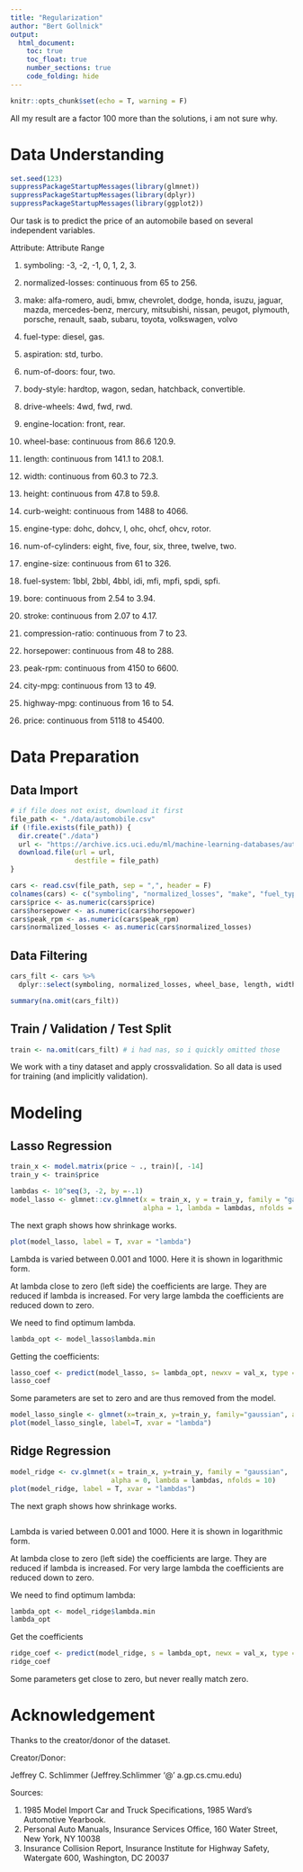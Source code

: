 ```yaml
---
title: "Regularization"
author: "Bert Gollnick"
output: 
  html_document:
    toc: true
    toc_float: true
    number_sections: true
    code_folding: hide
---
```


```r
knitr::opts_chunk$set(echo = T, warning = F)
```

All my result are a factor 100 more than the solutions, i am not sure why.

# Data Understanding

```r
set.seed(123)
suppressPackageStartupMessages(library(glmnet))
suppressPackageStartupMessages(library(dplyr))
suppressPackageStartupMessages(library(ggplot2))
```

Our task is to predict the price of an automobile based on several independent variables.

Attribute: Attribute Range 

1. symboling: -3, -2, -1, 0, 1, 2, 3. 
2. normalized-losses: continuous from 65 to 256. 
3. make: 
alfa-romero, audi, bmw, chevrolet, dodge, honda, 
isuzu, jaguar, mazda, mercedes-benz, mercury, 
mitsubishi, nissan, peugot, plymouth, porsche, 
renault, saab, subaru, toyota, volkswagen, volvo 

4. fuel-type: diesel, gas. 
5. aspiration: std, turbo. 
6. num-of-doors: four, two. 
7. body-style: hardtop, wagon, sedan, hatchback, convertible. 
8. drive-wheels: 4wd, fwd, rwd. 
9. engine-location: front, rear. 
10. wheel-base: continuous from 86.6 120.9. 
11. length: continuous from 141.1 to 208.1. 
12. width: continuous from 60.3 to 72.3. 
13. height: continuous from 47.8 to 59.8. 
14. curb-weight: continuous from 1488 to 4066. 
15. engine-type: dohc, dohcv, l, ohc, ohcf, ohcv, rotor. 
16. num-of-cylinders: eight, five, four, six, three, twelve, two. 
17. engine-size: continuous from 61 to 326. 
18. fuel-system: 1bbl, 2bbl, 4bbl, idi, mfi, mpfi, spdi, spfi. 
19. bore: continuous from 2.54 to 3.94. 
20. stroke: continuous from 2.07 to 4.17. 
21. compression-ratio: continuous from 7 to 23. 
22. horsepower: continuous from 48 to 288. 
23. peak-rpm: continuous from 4150 to 6600. 
24. city-mpg: continuous from 13 to 49. 
25. highway-mpg: continuous from 16 to 54. 
26. price: continuous from 5118 to 45400.

# Data Preparation

## Data Import

```r
# if file does not exist, download it first
file_path <- "./data/automobile.csv"
if (!file.exists(file_path)) {
  dir.create("./data")
  url <- "https://archive.ics.uci.edu/ml/machine-learning-databases/autos/imports-85.data"
  download.file(url = url, 
                destfile = file_path)
}

cars <- read.csv(file_path, sep = ",", header = F)
colnames(cars) <- c("symboling", "normalized_losses", "make", "fuel_type", "aspiration", "num_of_doors", "body_style", "drive_wheels", "engine_location", "wheel_base", "length", "width","height", "curb_weight", "engine_type", "num_of_cylinders", "engine_size", "fuel_system", "bore", "stroke", "compression_ratio", "horsepower", "peak_rpm", "city_mpg", "highway_mpg", "price")
cars$price <- as.numeric(cars$price)
cars$horsepower <- as.numeric(cars$horsepower)
cars$peak_rpm <- as.numeric(cars$peak_rpm)
cars$normalized_losses <- as.numeric(cars$normalized_losses)
```

## Data Filtering

```r
cars_filt <- cars %>% 
  dplyr::select(symboling, normalized_losses, wheel_base, length, width, height, curb_weight, engine_size, compression_ratio, horsepower, peak_rpm, city_mpg, highway_mpg, price)

```

```r

summary(na.omit(cars_filt))
```

## Train / Validation / Test Split

```r
train <- na.omit(cars_filt) # i had nas, so i quickly omitted those
```

We work with a tiny dataset and apply crossvalidation. So all data is used for training (and implicitly validation).

# Modeling


## Lasso Regression

```r
train_x <- model.matrix(price ~ ., train)[, -14]
train_y <- train$price

lambdas <- 10^seq(3, -2, by =-.1)
model_lasso <- glmnet::cv.glmnet(x = train_x, y = train_y, family = "gaussian", 
                                 alpha = 1, lambda = lambdas, nfolds = 10)
```

The next graph shows how shrinkage works.

```r
plot(model_lasso, label = T, xvar = "lambda")
```

Lambda is varied between 0.001 and 1000. Here it is shown in logarithmic form. 

At lambda close to zero (left side) the coefficients are large. They are reduced if lambda is increased. For very large lambda the coefficients are reduced down to zero.

We need to find optimum lambda.

```r
lambda_opt <- model_lasso$lambda.min
```


Getting the coefficients:

```r
lasso_coef <- predict(model_lasso, s= lambda_opt, newxv = val_x, type = "coefficients")
lasso_coef 
```

Some parameters are set to zero and are thus removed from the model.

```r
model_lasso_single <- glmnet(x=train_x, y=train_y, family="gaussian", alpha=1, lambda=lambdas)
plot(model_lasso_single, label=T, xvar = "lambda")
```

## Ridge Regression

```r
model_ridge <- cv.glmnet(x = train_x, y=train_y, family = "gaussian",
                         alpha = 0, lambda = lambdas, nfolds = 10)
plot(model_ridge, label = T, xvar = "lambdas")
```

The next graph shows how shrinkage works.

```r

```
Lambda is varied between 0.001 and 1000. Here it is shown in logarithmic form. 

At lambda close to zero (left side) the coefficients are large. They are reduced if lambda is increased. For very large lambda the coefficients are reduced down to zero.

We need to find optimum lambda:

```r
lambda_opt <- model_ridge$lambda.min
lambda_opt
```

Get the coefficients

```r
ridge_coef <- predict(model_ridge, s = lambda_opt, newx = val_x, type = "coefficients")
ridge_coef
```

Some parameters get close to zero, but never really match zero.

# Acknowledgement

Thanks to the creator/donor of the dataset.

Creator/Donor: 

Jeffrey C. Schlimmer (Jeffrey.Schlimmer '@' a.gp.cs.cmu.edu) 

Sources: 

1) 1985 Model Import Car and Truck Specifications, 1985 Ward's Automotive Yearbook. 
2) Personal Auto Manuals, Insurance Services Office, 160 Water Street, New York, NY 10038 
3) Insurance Collision Report, Insurance Institute for Highway Safety, Watergate 600, Washington, DC 20037